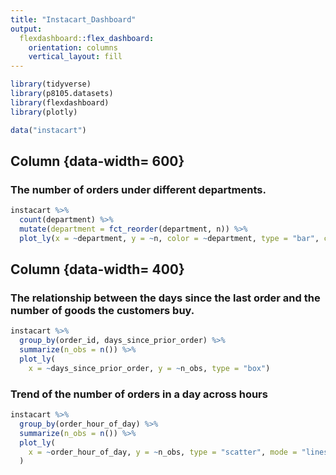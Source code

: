 ```yaml
---
title: "Instacart_Dashboard"
output: 
  flexdashboard::flex_dashboard:
    orientation: columns
    vertical_layout: fill
---
```


```r
library(tidyverse)
library(p8105.datasets)
library(flexdashboard)
library(plotly)

data("instacart")
```

Column {data-width= 600}
-----------------------------------------------------------------------

### The number of orders under different departments.

```r
instacart %>%
  count(department) %>%
  mutate(department = fct_reorder(department, n)) %>%
  plot_ly(x = ~department, y = ~n, color = ~department, type = "bar", colors = "viridis")
```

Column {data-width= 400}
-----------------------------------------------------------------------

### The relationship between the days since the last order and the number of goods the customers buy.

```r
instacart %>%
  group_by(order_id, days_since_prior_order) %>%
  summarize(n_obs = n()) %>%
  plot_ly(
    x = ~days_since_prior_order, y = ~n_obs, type = "box")
```

### Trend of the number of orders in a day across hours

```r
instacart %>%
  group_by(order_hour_of_day) %>%
  summarize(n_obs = n()) %>%
  plot_ly(
    x = ~order_hour_of_day, y = ~n_obs, type = "scatter", mode = "lines+markers"
  )
```

